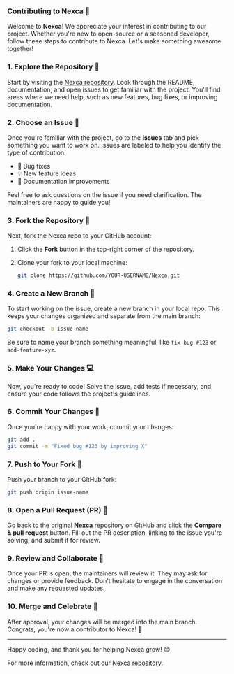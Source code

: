 ### Contributing to Nexca 🚀

Welcome to **Nexca**! We appreciate your interest in contributing to our project. Whether you're new to open-source or a seasoned developer, follow these steps to contribute to Nexca. Let's make something awesome together!

### 1. Explore the Repository 🧭

Start by visiting the [Nexca repository](https://github.com/homayunmmdy/Nexca). Look through the README, documentation, and open issues to get familiar with the project. You'll find areas where we need help, such as new features, bug fixes, or improving documentation.

### 2. Choose an Issue 🎯

Once you're familiar with the project, go to the **Issues** tab and pick something you want to work on. Issues are labeled to help you identify the type of contribution:

- 🐛 Bug fixes
- 💡 New feature ideas
- 📄 Documentation improvements

Feel free to ask questions on the issue if you need clarification. The maintainers are happy to guide you!

### 3. Fork the Repository 🍴

Next, fork the Nexca repo to your GitHub account:

1. Click the **Fork** button in the top-right corner of the repository.
2. Clone your fork to your local machine:

   ```bash
   git clone https://github.com/YOUR-USERNAME/Nexca.git
   ```

### 4. Create a New Branch 🌿

To start working on the issue, create a new branch in your local repo. This keeps your changes organized and separate from the main branch:

```bash
git checkout -b issue-name
```

Be sure to name your branch something meaningful, like `fix-bug-#123` or `add-feature-xyz`.

### 5. Make Your Changes 💻

Now, you're ready to code! Solve the issue, add tests if necessary, and ensure your code follows the project's guidelines.

### 6. Commit Your Changes 🔐

Once you're happy with your work, commit your changes:

```bash
git add .
git commit -m "Fixed bug #123 by improving X"
```

### 7. Push to Your Fork 🚢

Push your branch to your GitHub fork:

```bash
git push origin issue-name
```

### 8. Open a Pull Request (PR) 🔄

Go back to the original **Nexca** repository on GitHub and click the **Compare & pull request** button. Fill out the PR description, linking to the issue you're solving, and submit it for review.

### 9. Review and Collaborate 📝

Once your PR is open, the maintainers will review it. They may ask for changes or provide feedback. Don't hesitate to engage in the conversation and make any requested updates.

### 10. Merge and Celebrate 🎉

After approval, your changes will be merged into the main branch. Congrats, you're now a contributor to Nexca! 🎊

---

Happy coding, and thank you for helping Nexca grow! 😊

For more information, check out our [Nexca repository](https://github.com/homayunmmdy/Nexca).

